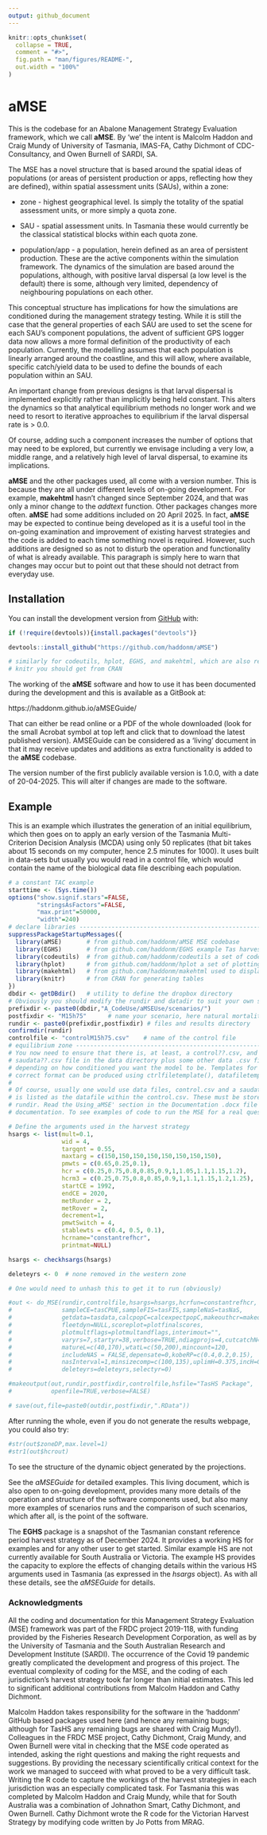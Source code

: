 ---
output: github_document
---

<!-- README.md is generated from README.Rmd. Please edit that file -->

```{r, include = FALSE}
knitr::opts_chunk$set(
  collapse = TRUE,
  comment = "#>",
  fig.path = "man/figures/README-",
  out.width = "100%"
)
```

# aMSE

<!-- badges: start -->
<!-- badges: end -->

This is the codebase for an Abalone Management Strategy Evaluation framework, which we call **aMSE**. By 'we' the intent is Malcolm Haddon and Craig Mundy of University of Tasmania, IMAS-FA, Cathy Dichmont of CDC-Consultancy, and Owen Burnell of SARDI, SA.

The MSE has a novel structure that is based around the spatial ideas of populations (or areas of persistent production or apps, reflecting how they are defined), within spatial assessment units (SAUs), within a zone:

* zone - highest geographical level. Is simply the totality of the spatial assessment units, or more simply a quota zone.

* SAU - spatial assessment units. In Tasmania these would currently be the classical statistical blocks within each quota zone.

* population/app - a population, herein defined as an area of persistent production. These are the active components within the simulation framework. The dynamics of the simulation are based around the populations, although, with positive larval dispersal (a low level is the default) there is some, although very limited, dependency of neighbouring populations on each other.

This conceptual structure has implications for how the simulations are conditioned during the management strategy testing. While it is still the case that the general properties of each SAU are used to set the scene for each SAU's component populations, the advent of sufficient GPS logger data now allows a more formal definition of the productivity of each population. Currently, the modelling assumes that each population is linearly arranged around the coastline, and this will allow, where available, specific catch/yield data to be used to define the bounds of each population within an SAU. 

An important change from previous designs is that larval dispersal is implemented explicitly rather than implicitly being held constant. This alters the dynamics so that analytical equilibrium methods no longer work and we need to resort to iterative approaches to equilibrium if the larval dispersal rate is > 0.0.

Of course, adding such a component increases the number of options that may need to be explored, but currently we envisage including a very low, a middle range, and a relatively high level of larval dispersal, to examine its implications.

**aMSE** and the other packages used, all come with a version number. This is because they are all under different levels of on-going development. For example, **makehtml** hasn't changed since September 2024, and that was only a minor change to the _addtext_ function. Other packages changes more often. **aMSE** had some additions included on 20 April 2025. In fact, **aMSE** may be expected to continue being developed as it is a useful tool in the on-going examination and improvement of existing harvest strategies and the code is added to each time something novel is required. However, such additions are designed so as not to disturb the operation and functionality of what is already available. This paragraph is simply here to warn that changes may occur but to point out that these should not detract from everyday use.


## Installation

You can install the development version from [GitHub](https://github.com/haddonm/aMSE) with:

```{r echo=TRUE, eval=FALSE}
if (!require(devtools)){install.packages("devtools")} 

devtools::install_github("https://github.com/haddonm/aMSE")

# similarly for codeutils, hplot, EGHS, and makehtml, which are also required
# knitr you should get from CRAN
```

The working of the **aMSE** software and how to use it has been documented during the development and this is available as a GitBook at:

https://haddonm.github.io/aMSEGuide/

That can either be read online or a PDF of the whole downloaded (look for the small Acrobat symbol at top left and click that to download the latest published version). AMSEGuide can be considered as a 'living' document in that it may receive updates and additions as extra functionality is added to the **aMSE** codebase.

The version number of the first publicly available version is 1.0.0, with a date of 20-04-2025. This will alter if changes are made to the software.

## Example

This is an example which illustrates the generation of an initial equilibrium, which then goes on to apply an early version of the Tasmania Multi-Criterion Decision Analysis (MCDA) using only 50 replicates (that bit takes about 15 seconds on my computer, hence 2.5 minutes for 1000). It uses built in data-sets but usually you would read in a control file, which would contain the name of the biological data file describing each population.

```{r example, echo=TRUE, eval=FALSE }
# a constant TAC example
starttime <- (Sys.time())
options("show.signif.stars"=FALSE,
        "stringsAsFactors"=FALSE,
        "max.print"=50000,
        "width"=240)
# declare libraries ------------------------------------------------------------
suppressPackageStartupMessages({
  library(aMSE)       # from github.com/haddonm/aMSE MSE codebase
  library(EGHS)       # from github.com/haddonm/EGHS example Tas harvest strategy
  library(codeutils)  # from github.com/haddonm/codeutils a set of code utilities
  library(hplot)      # from github.com/haddonm/hplot a set of plotting routines
  library(makehtml)   # from github.com/haddonm/makehtml used to display results
  library(knitr)      # from CRAN for generating tables
})
dbdir <- getDBdir()   # utility to define the dropbox directory
# Obviously you should modify the rundir and datadir to suit your own setup
prefixdir <- paste0(dbdir,"A_CodeUse/aMSEUse/scenarios/")
postfixdir <- "M15h75"      # name your scenario, here natural mortality=0.15, steepness=0.75 
rundir <- paste0(prefixdir,postfixdir) # files and results directory
confirmdir(rundir)
controlfile <- "controlM15h75.csv"    # name of the control file
# equilibrium zone -------------------------------------------------------------
# You now need to ensure that there is, at least, a control??.csv, and a 
# saudata??.csv file in the data directory plus some other data .csv files
# depending on how conditioned you want the model to be. Templates for the
# correct format can be produced using ctrlfiletemplate(), datafiletemplate().
# 
# Of course, usually one would use data files, control.csv and a saudata.csv, which
# is listed as the datafile within the control.csv. These must be stored in 
# rundir. Read the Using_aMSE' section in the Documentation .docx file in the 
# documentation. To see examples of code to run the MSE for a real question.

# Define the arguments used in the harvest strategy
hsargs <- list(mult=0.1,
               wid = 4,
               targqnt = 0.55,
               maxtarg = c(150,150,150,150,150,150,150,150),
               pmwts = c(0.65,0.25,0.1),
               hcr = c(0.25,0.75,0.8,0.85,0.9,1,1.05,1.1,1.15,1.2),
               hcrm3 = c(0.25,0.75,0.8,0.85,0.9,1,1.1,1.15,1.2,1.25),
               startCE = 1992,
               endCE = 2020,
               metRunder = 2,
               metRover = 2,
               decrement=1,
               pmwtSwitch = 4,
               stablewts = c(0.4, 0.5, 0.1),
               hcrname="constantrefhcr",
               printmat=NULL)

hsargs <- checkhsargs(hsargs)

deleteyrs <- 0  # none removed in the western zone

# One would need to unhash this to get it to run (obviously)

#out <- do_MSE(rundir,controlfile,hsargs=hsargs,hcrfun=constantrefhcr,
#              sampleCE=tasCPUE,sampleFIS=tasFIS,sampleNaS=tasNaS,
#              getdata=tasdata,calcpopC=calcexpectpopC,makeouthcr=makeouthcr,
#              fleetdyn=NULL,scoreplot=plotfinalscores,
#              plotmultflags=plotmultandflags,interimout="",
#              varyrs=7,startyr=38,verbose=TRUE,ndiagprojs=4,cutcatchN=56,
#              matureL=c(40,170),wtatL=c(50,200),mincount=120,
#              includeNAS = FALSE,depensate=0,kobeRP=c(0.4,0.2,0.15),
#              nasInterval=1,minsizecomp=c(100,135),uplimH=0.375,incH=0.005,
#              deleteyrs=deleteyrs,selectyr=0)

#makeoutput(out,rundir,postfixdir,controlfile,hsfile="TasHS Package",
#           openfile=TRUE,verbose=FALSE)

# save(out,file=paste0(outdir,postfixdir,".RData"))


```

After running the whole, even if you do not generate the results webpage, you could also try:

```{r }
#str(out$zoneDP,max.level=1)
#str1(out$hcrout)

```

To see the structure of the dynamic object generated by the projections.

See the _aMSEGuide_ for detailed examples. This living document, which is also open to on-going development, provides many more details of the operation and structure of the software components used, but also many more examples of scenarios runs and the comparison of such scenarios, which after all, is the point of the software. 

The **EGHS** package is a snapshot of the Tasmanian constant reference period harvest strategy as of December 2024. It provides a working HS for examples and for any other user to get started. Similar example HS are not currently available for South Australia or Victoria. The example HS provides the capacity to explore the effects of changing details within the various HS arguments used in Tasmania (as expressed in the _hsargs_ object). As with all these details, see the _aMSEGuide_ for details.



### Acknowledgments

All the coding and documentation for this Management Strategy Evaluation (MSE) framework was part of the FRDC project 2019-118, with funding provided by the Fisheries Research Development Corporation, as well as by the University of Tasmania and the South Australian Research and Development Institute (SARDI). The occurrence of the Covid 19 pandemic greatly complicated the development and progress of this project. The eventual complexity of coding for the MSE, and the coding of each jurisdiction's harvest strategy took far longer than initial estimates. This led to significant additional contributions from Malcolm Haddon and Cathy Dichmont. 

Malcolm Haddon takes responsibility for the software in the 'haddonm' GitHub based packages used here (and hence any remaining bugs; although for TasHS any remaining bugs are shared with Craig Mundy!). Colleagues in the FRDC MSE project, Cathy Dichmont, Craig Mundy, and Owen Burnell were vital in checking that the MSE code operated as intended, asking the right questions and making the right requests and suggestions. By providing the necessary scientifically critical context for the work we managed to succeed with what proved to be a very difficult task. Writing the R code to capture the workings of the harvest strategies in each jurisdiction was an especially complicated task. For Tasmania this was completed by Malcolm Haddon and Craig Mundy, while that for South Australia was a combination of Johnathon Smart, Cathy Dichmont, and Owen Burnell. Cathy Dichmont wrote the R code for the Victorian Harvest Strategy by modifying code written by Jo Potts from MRAG.











